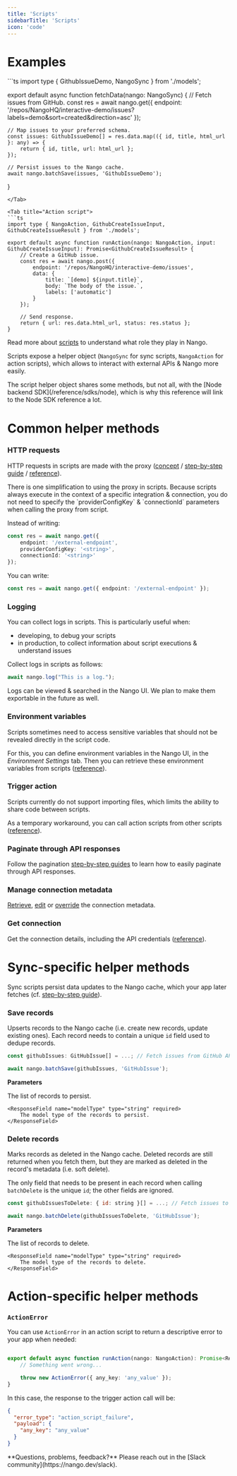 ```yaml
---
title: 'Scripts'
sidebarTitle: 'Scripts'
icon: 'code'
---
```


# Examples

<Tabs>

<Tab title="Sync script">
```ts
import type { GithubIssueDemo, NangoSync } from './models';

export default async function fetchData(nango: NangoSync) {
    // Fetch issues from GitHub.
    const res = await nango.get({
        endpoint: '/repos/NangoHQ/interactive-demo/issues?labels=demo&sort=created&direction=asc'
    });

    // Map issues to your preferred schema.
    const issues: GithubIssueDemo[] = res.data.map(({ id, title, html_url }: any) => {
        return { id, title, url: html_url };
    });

    // Persist issues to the Nango cache.
    await nango.batchSave(issues, 'GithubIssueDemo');
}
```
</Tab>

<Tab title="Action script">
```ts
import type { NangoAction, GithubCreateIssueInput, GithubCreateIssueResult } from './models';

export default async function runAction(nango: NangoAction, input: GithubCreateIssueInput): Promise<GithubCreateIssueResult> {
    // Create a GitHub issue.
    const res = await nango.post({
        endpoint: '/repos/NangoHQ/interactive-demo/issues',
        data: {
            title: `[demo] ${input.title}`,
            body: `The body of the issue.`,
            labels: ['automatic']
        }
    });

    // Send response.
    return { url: res.data.html_url, status: res.status };
}
```
</Tab>

</Tabs>

Read more about [scripts](/understand/concepts/scripts) to understand what role they play in Nango.

Scripts expose a helper object (`NangoSync` for sync scripts, `NangoAction` for action scripts), which allows to interact with external APIs & Nango more easily.

<Tip>
The script helper object shares some methods, but not all, with the [Node backend SDK](/reference/sdks/node), which is why this reference will link to the Node SDK reference a lot.
</Tip>

# Common helper methods

### HTTP requests

HTTP requests in scripts are made with the proxy ([concept]((/understand/concepts/proxy)) / [step-by-step guide](/integrate/guides/proxy-requests-to-an-api) / [reference](/reference/sdks/node#proxy)).


<Tip>
There is one simplification to using the proxy in scripts. Because scripts always execute in the context of a specific integration & connection, you do not need to specify the `providerConfigKey` & `connectionId` parameters when calling the proxy from script.

Instead of writing:
```ts
const res = await nango.get({
    endpoint: '/external-endpoint',
    providerConfigKey: '<string>',
    connectionId: '<string>'
});
```

You can write:

```ts
const res = await nango.get({ endpoint: '/external-endpoint' });
```
</Tip>

### Logging

You can collect logs in scripts. This is particularly useful when:
- developing, to debug your scripts
- in production, to collect information about script executions & understand issues

Collect logs in scripts as follows:
```ts
await nango.log("This is a log.");
```

Logs can be viewed & searched in the Nango UI. We plan to make them exportable in the future as well.

### Environment variables

Scripts sometimes need to access sensitive variables that should not be revealed directly in the script code.

For this, you can define environment variables in the Nango UI, in the _Environment Settings_ tab. Then you can retrieve these environment variables from scripts ([reference](/reference/sdks/node#get-environment-variables)).

### Trigger action

Scripts currently do not support importing files, which limits the ability to share code between scripts.

As a temporary workaround, you can call action scripts from other scripts ([reference](/reference/sdks/node#trigger-an-action)).

### Paginate through API responses

Follow the pagination [step-by-step guides](/customize/guides/advanced/paginate-api-responses) to learn how to easily paginate through API responses.

### Manage connection metadata

[Retrieve](/reference/sdks/node#get-connection-metadata), [edit](/reference/sdks/node#edit-connection-metadata) or [override](/reference/sdks/node#set-connection-metadata) the connection metadata.

### Get connection

Get the connection details, including the API credentials ([reference](/reference/sdks/node#get-a-connection-with-credentials)).

# Sync-specific helper methods

Sync scripts persist data updates to the Nango cache, which your app later fetches (cf. [step-by-step guide](/integrate/guides/sync-data-from-an-api)).

### Save records

Upserts records to the Nango cache (i.e. create new records, update existing ones). Each record needs to contain a unique `id` field used to dedupe records.

```js
const githubIssues: GitHubIssue[] = ...; // Fetch issues from GitHub API.

await nango.batchSave(githubIssues, 'GitHubIssue');
```

**Parameters**

<Expandable>
    <ResponseField name="recordList" type="Model[]" required>
        The list of records to persist.
    </ResponseField>

    <ResponseField name="modelType" type="string" required>
        The model type of the records to persist.
    </ResponseField>
</Expandable>

### Delete records

Marks records as deleted in the Nango cache. Deleted records are still returned when you fetch them, but they are marked as deleted in the record's metadata (i.e. soft delete).

The only field that needs to be present in each record when calling `batchDelete` is the unique `id`; the other fields are ignored.

```js
const githubIssuesToDelete: { id: string }[] = ...; // Fetch issues to delete from GitHub API.

await nango.batchDelete(githubIssuesToDelete, 'GitHubIssue');
```

**Parameters**

<Expandable>
    <ResponseField name="recordList" type="{ id: string }[]" required>
        The list of records to delete.
    </ResponseField>

    <ResponseField name="modelType" type="string" required>
        The model type of the records to delete.
    </ResponseField>
</Expandable>


# Action-specific helper methods

### `ActionError`

You can use `ActionError` in an action script to return a descriptive error to your app when needed:
```ts

export default async function runAction(nango: NangoAction): Promise<Response> {
    // Something went wrong...

    throw new ActionError({ any_key: 'any_value' });
}

```

In this case, the response to the trigger action call will be:
```json
{
  "error_type": "action_script_failure",
  "payload": {
    "any_key": "any_value"
  }
}
```

<Tip>
**Questions, problems, feedback?** Please reach out in the [Slack community](https://nango.dev/slack).
</Tip>